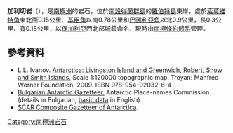 {{coord|62|23|43|S|59|20|53|W|display=title}}

'''加利切岩'''（{{lang-bg|Галиче}}），是[[南極洲|南極洲]]的岩石，位於[[南設得蘭群島|南設得蘭群島]]的[[羅伯特島|羅伯特島]]東岸，處於[[索莫維特角|索莫維特角]]東北面0.15公里、[[基臣角|基臣角]]以南0.78公里和[[巴圖利亞角|巴圖利亞角]]以北0.9公里，長0.3公里、寬0.18公里，以[[保加利亞|保加利亞]]西北部城鎮命名，現時由[[南極條約體系|南極條約體系]]管理。

==參考資料==
* L.L. Ivanov. [http://apcbg.org/image023.jpg Antarctica: Livingston Island and Greenwich, Robert, Snow and Smith Islands.]{{Wayback|url=http://apcbg.org/image023.jpg |date=20080424075823 }} Scale 1:120000 topographic map.  Troyan: Manfred Wörner Foundation, 2009.  ISBN 978-954-92032-6-4
* [http://apcbg.org/gazet-bg.doc Bulgarian Antarctic Gazetteer.]{{Wayback|url=http://apcbg.org/gazet-bg.doc |date=20131012104624 }} Antarctic Place-names Commission. (details in Bulgarian, [http://apcbg.org/gazet.htm basic data]{{Wayback|url=http://apcbg.org/gazet.htm |date=20160304071225 }} in English)
* [http://data.aad.gov.au/aadc/gaz/scar/ SCAR Composite Gazetteer of Antarctica]{{WebCite|url=https://www.webcitation.org/5ug2CfC7m?url=http://data.aad.gov.au/aadc/gaz/scar/ |date=20101202140255 |dateformat=iso }}.

{{南设得兰群岛}}

{{Antarctica-geo-stub}}

[[Category:南極洲岩石|Category:南極洲岩石]]